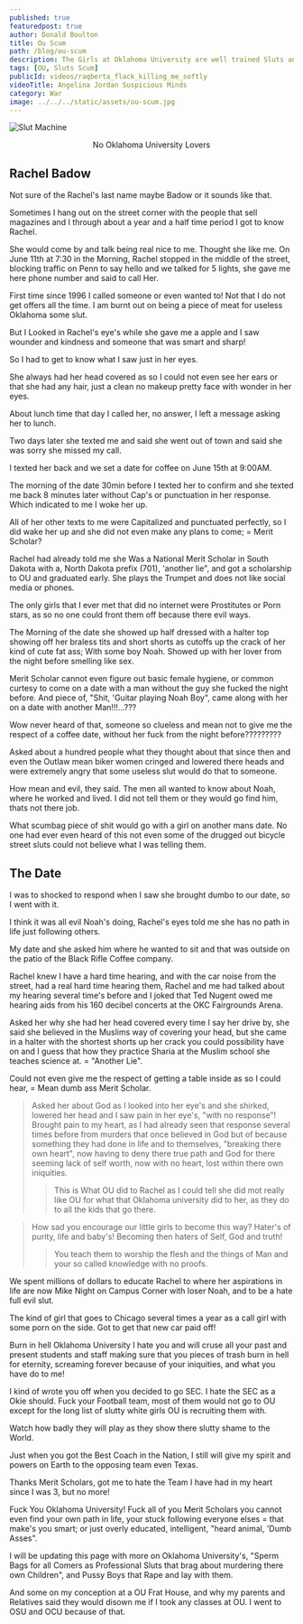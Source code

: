 ```yaml
---
published: true
featuredpost: true
author: Donald Boulton
title: Ou Scum
path: /blog/ou-scum
description: The Girls at Oklahoma University are well trained Sluts and Prostitutes as sperm bags for all comers. As Rape is legal in Norman Ok.
tags: [OU, Sluts Scum]
publicId: videos/raqberta_flack_killing_me_softly
videoTitle: Angelina Jordan Suspicious Minds
category: War
image: ../../../static/assets/ou-scum.jpg
---
```


![Slut Machine](../../../static/assets/ou-scum.jpg)

<Center>
No Oklahoma University Lovers
</Center>

## Rachel Badow

Not sure of the Rachel's last name maybe Badow or it sounds like that.

Sometimes I hang out on the street corner with the people that sell magazines and I through about a year and a half time period I got to know Rachel. 

She would come by and talk being real nice to me. Thought she like me. On June 11th at 7:30 in the Morning, Rachel stopped in the middle of the street, blocking traffic on Penn to say hello and we talked for 5 lights, she gave me here phone number and said to call Her.

First time since 1996 I called someone or even wanted to! Not that I do not get offers all the time. I am burnt out on being a piece of meat for useless Oklahoma some slut.

But I Looked in Rachel's eye's while she gave me a apple and I saw wounder and kindness and someone that was smart and sharp! 

So I had to get to know what I saw just in her eyes. 

She always had her head covered as so I could not even see her ears or that she had any hair, just a clean no makeup pretty face with wonder in her eyes.

About lunch time that day I called her, no answer, I left a message asking her to lunch.

Two days later she texted me and said she went out of town and said she was sorry she missed my call.

I texted her back and we set a date for coffee on June 15th at 9:00AM. 

The morning of the date 30min before I texted her to confirm and she texted me back 8 minutes later without Cap's or punctuation in her response. Which indicated to me I woke her up.

All of her other texts to me were Capitalized and punctuated perfectly, so I did wake her up and she did not even make any plans to come; = Merit Scholar?

Rachel had already told me she Was a National Merit Scholar in South Dakota with a, North Dakota prefix (701), 'another lie", and got a scholarship to OU and graduated early. She plays the Trumpet and does not like social media or phones. 

The only girls that I ever met that did no internet were Prostitutes or Porn stars, as so no one could front them off because there evil ways.

The Morning of the date she showed up half dressed with a halter top showing off her braless tits and short shorts as cutoffs up the crack of her kind of cute fat ass; With some boy Noah. Showed up with her lover from the night before smelling like sex. 

Merit Scholar cannot even figure out basic female hygiene, or common curtesy to come on a date with a man without the guy she fucked the night before. And piece of, "Shit, 'Guitar playing Noah Boy", came along with her on a date with another Man!!!...???

Wow never heard of that, someone so clueless and mean not to give me the respect of a coffee date, without her fuck from the night before?????????

<VideoTwo />

Asked about a hundred people what they thought about that since then and even the Outlaw mean biker women cringed and lowered there heads and were extremely angry that some useless slut would do that to someone. 

How mean and evil, they said. The men all wanted to know about Noah, where he worked and lived. I did not tell them or they would go find him, thats not there job.

What scumbag piece of shit would go with a girl on another mans date. No one had ever even heard of this not even some of the drugged out bicycle street sluts could not believe what I was telling them.

## The Date

I was to shocked to respond when I saw she brought dumbo to our date, so I went with it.

I think it was all evil Noah's doing, Rachel's eyes told me she has no path in life just following others.

My date and she asked him where he wanted to sit and that was outside on the patio of the Black Rifle Coffee company.

Rachel knew I have a hard time hearing, and with the car noise from the street, had a real hard time hearing them, Rachel and me had talked about my hearing several time's before and I joked that Ted Nugent owed me hearing aids from his 160 decibel concerts at the OKC Fairgrounds Arena. 

Asked her why she had her head covered every time I say her drive by, she said she believed in the Muslims way of covering your head, but she came in a halter with the shortest shorts up her crack you could possibility have on and I guess that how they practice Sharia at the Muslim school she teaches science at. = "Another Lie".

Could not even give me the respect of getting a table inside as so I could hear, = Mean dumb ass Merit Scholar.

> Asked her about God as I looked into her eye's and she shirked, lowered her head and I saw pain in her eye's, "with no response"! Brought pain to my heart, as I had already seen that response several times before from murders that once believed in God but of because something they had done in life and to themselves, "breaking there own heart", now having to deny there true path and God for there seeming lack of self worth, now with no heart, lost within there own iniquities.
>
> > This is What OU did to Rachel as I could tell she did mot really like OU for what that Oklahoma university did to her, as they do to all the kids that go there.

> How sad you encourage our little girls to become this way? Hater's of purity, life and baby's! Becoming then haters of Self, God and truth!
>
> > You teach them to worship the flesh and the things of Man and your so called knowledge with no proofs.

We spent millions of dollars to educate Rachel to where her aspirations in life are now Mike Night on Campus Corner with loser Noah, and to be a hate full evil slut. 

The kind of girl that goes to Chicago several times a year as a call girl with some porn on the side. Got to get that new car paid off!

Burn in hell Oklahoma University I hate you and will cruse all your past and present students and staff making sure that you pieces of trash burn in hell for eternity, screaming forever because of your iniquities, and what you have do to me!

I kind of wrote you off when you decided to go SEC. I hate the SEC as a Okie should. Fuck your Football team, most of them would not go to OU except for the long list of slutty white girls OU is recruiting them with. 

Watch how badly they will play as they show there slutty shame to the World.

Just when you got the Best Coach in the Nation, I still will give my spirit and powers on Earth to the opposing team even Texas.

Thanks Merit Scholars, got me to hate the Team I have had in my heart since I was 3, but no more!

Fuck You Oklahoma University! Fuck all of you Merit Scholars you cannot even find your own path in life, your stuck following everyone elses = that make's you smart; or just overly educated, intelligent, "heard animal, 'Dumb Asses".

<Callout variant='info'>

I will be updating this page with more on Oklahoma University's, "Sperm Bags for all Comers as Professional Sluts that brag about murdering there own Children", and Pussy Boys that Rape and lay with them.

And some on my conception at a OU Frat House, and why my parents and Relatives said they would disown me if I took any classes at OU. I went to OSU and OCU because of that.

</Callout>

<WavyHr className="mt-1 mb-1 text-fuchsia-600" />
